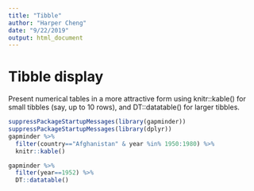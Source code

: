 ```yaml
---
title: "Tibble"
author: "Harper Cheng"
date: "9/22/2019"
output: html_document
---
```


# Tibble display

Present numerical tables in a more attractive form using knitr::kable() for small tibbles (say, up to 10 rows), and DT::datatable() for larger tibbles.


```r
suppressPackageStartupMessages(library(gapminder))
suppressPackageStartupMessages(library(dplyr))
gapminder %>%
  filter(country=="Afghanistan" & year %in% 1950:1980) %>% 
  knitr::kable()
```

```r
gapminder %>%
  filter(year==1952) %>% 
  DT::datatable()
```